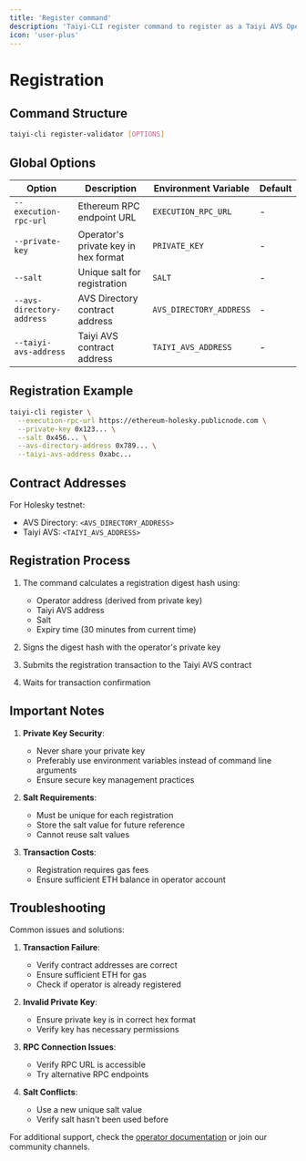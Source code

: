 ```yaml
---
title: 'Register command'
description: 'Taiyi-CLI register command to register as a Taiyi AVS Operator in the AVS Directory'
icon: 'user-plus'
---
```


# Registration

## Command Structure

```bash
taiyi-cli register-validator [OPTIONS]
```

## Global Options

| Option | Description | Environment Variable | Default |
|--------|-------------|---------------------|---------|
| `--execution-rpc-url` | Ethereum RPC endpoint URL | `EXECUTION_RPC_URL` | - |
| `--private-key` | Operator's private key in hex format | `PRIVATE_KEY` | - |
| `--salt` | Unique salt for registration | `SALT` | - |
| `--avs-directory-address` | AVS Directory contract address | `AVS_DIRECTORY_ADDRESS` | - |
| `--taiyi-avs-address` | Taiyi AVS contract address | `TAIYI_AVS_ADDRESS` | - |

## Registration Example

```bash
taiyi-cli register \
  --execution-rpc-url https://ethereum-holesky.publicnode.com \
  --private-key 0x123... \
  --salt 0x456... \
  --avs-directory-address 0x789... \
  --taiyi-avs-address 0xabc...
```

## Contract Addresses

For Holesky testnet:
- AVS Directory: `<AVS_DIRECTORY_ADDRESS>`
- Taiyi AVS: `<TAIYI_AVS_ADDRESS>`

## Registration Process

1. The command calculates a registration digest hash using:
   - Operator address (derived from private key)
   - Taiyi AVS address
   - Salt
   - Expiry time (30 minutes from current time)

2. Signs the digest hash with the operator's private key

3. Submits the registration transaction to the Taiyi AVS contract

4. Waits for transaction confirmation

## Important Notes

1. **Private Key Security**: 
   - Never share your private key
   - Preferably use environment variables instead of command line arguments
   - Ensure secure key management practices

2. **Salt Requirements**:
   - Must be unique for each registration
   - Store the salt value for future reference
   - Cannot reuse salt values

3. **Transaction Costs**:
   - Registration requires gas fees
   - Ensure sufficient ETH balance in operator account

## Troubleshooting

Common issues and solutions:

1. **Transaction Failure**: 
   - Verify contract addresses are correct
   - Ensure sufficient ETH for gas
   - Check if operator is already registered

2. **Invalid Private Key**:
   - Ensure private key is in correct hex format
   - Verify key has necessary permissions

3. **RPC Connection Issues**:
   - Verify RPC URL is accessible
   - Try alternative RPC endpoints

4. **Salt Conflicts**:
   - Use a new unique salt value
   - Verify salt hasn't been used before

For additional support, check the [operator documentation](/node_operator_setup_guide/holesky/operator) or join our community channels.